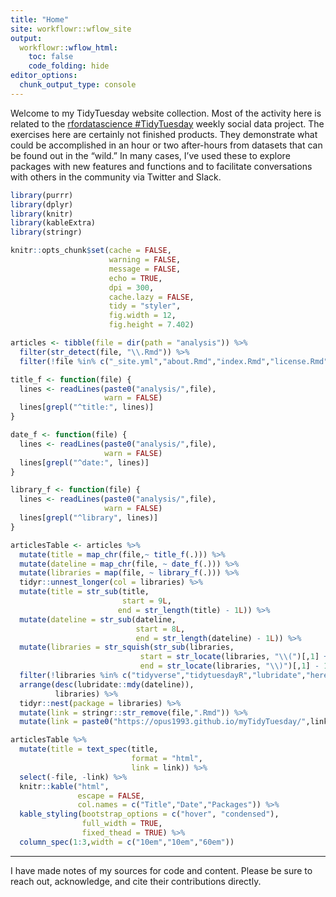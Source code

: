```yaml
---
title: "Home"
site: workflowr::wflow_site
output:
  workflowr::wflow_html:
    toc: false
    code_folding: hide
editor_options:
  chunk_output_type: console
---
```


Welcome to my TidyTuesday website collection. Most of the activity here is related to the [rfordatascience #TidyTuesday](https://github.com/rfordatascience/tidytuesday) weekly social data project. The exercises here are certainly not finished products. They demonstrate what could be accomplished in an hour or two after-hours from datasets that can be found out in the "wild." In many cases, I've used these to explore packages with new features and functions and to facilitate conversations with others in the community via Twitter and Slack.

```r
library(purrr)
library(dplyr)
library(knitr)
library(kableExtra)
library(stringr)

knitr::opts_chunk$set(cache = FALSE, 
                      warning = FALSE, 
                      message = FALSE, 
                      echo = TRUE, 
                      dpi = 300, 
                      cache.lazy = FALSE,
                      tidy = "styler", 
                      fig.width = 12, 
                      fig.height = 7.402)

articles <- tibble(file = dir(path = "analysis")) %>% 
  filter(str_detect(file, "\\.Rmd")) %>% 
  filter(!file %in% c("_site.yml","about.Rmd","index.Rmd","license.Rmd","rsconnect"))

title_f <- function(file) {
  lines <- readLines(paste0("analysis/",file),
                     warn = FALSE)  
  lines[grepl("^title:", lines)]
}

date_f <- function(file) {
  lines <- readLines(paste0("analysis/",file),
                     warn = FALSE)  
  lines[grepl("^date:", lines)]
}

library_f <- function(file) {
  lines <- readLines(paste0("analysis/",file),
                     warn = FALSE)  
  lines[grepl("^library", lines)]
}
```

```r

articlesTable <- articles %>% 
  mutate(title = map_chr(file,~ title_f(.))) %>% 
  mutate(dateline = map_chr(file, ~ date_f(.))) %>% 
  mutate(libraries = map(file, ~ library_f(.))) %>%
  tidyr::unnest_longer(col = libraries) %>% 
  mutate(title = str_sub(title, 
                         start = 9L,
                        end = str_length(title) - 1L)) %>% 
  mutate(dateline = str_sub(dateline, 
                            start = 8L,
                            end = str_length(dateline) - 1L)) %>% 
  mutate(libraries = str_squish(str_sub(libraries, 
                             start = str_locate(libraries, "\\(")[,1] + 1,
                             end = str_locate(libraries, "\\)")[,1] - 1 ))) %>% 
  filter(!libraries %in% c("tidyverse","tidytuesdayR","lubridate","here","hrbrthemes", "tweetrmd")) %>% 
  arrange(desc(lubridate::mdy(dateline)),
          libraries) %>% 
  tidyr::nest(package = libraries) %>% 
  mutate(link = stringr::str_remove(file,".Rmd")) %>% 
  mutate(link = paste0("https://opus1993.github.io/myTidyTuesday/",link,".html"))

articlesTable %>% 
  mutate(title = text_spec(title,
                           format = "html", 
                           link = link)) %>% 
  select(-file, -link) %>% 
  knitr::kable("html", 
               escape = FALSE,
               col.names = c("Title","Date","Packages")) %>%
  kable_styling(bootstrap_options = c("hover", "condensed"),
                full_width = TRUE,
                fixed_thead = TRUE) %>% 
  column_spec(1:3,width = c("10em","10em","60em"))

```

----

I have made notes of my sources for code and content. Please be sure to reach out, acknowledge, and cite their contributions directly.
